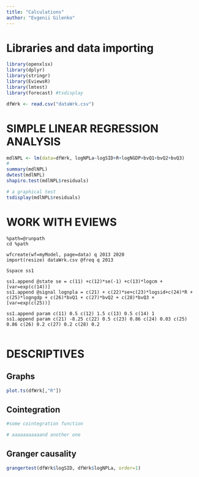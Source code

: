 ---
title: "Calculations"
author: "Evgenii Gilenko"
---

# Libraries and data importing

```{r message=F, warning=FALSE}
library(openxlsx)
library(dplyr)
library(stringr)
library(EviewsR)
library(lmtest)
library(forecast) #tsdisplay
```

```{r}
dfWrk <- read.csv("dataWrk.csv")
```


# SIMPLE LINEAR REGRESSION ANALYSIS

```{r}
mdlNPL <- lm(data=dfWrk, logNPLa~logSID+R+logNGDP+bvQ1+bvQ2+bvQ3)
#
summary(mdlNPL)
dwtest(mdlNPL)
shapiro.test(mdlNPL$residuals)

# a graphical test
tsdisplay(mdlNPL$residuals)
```



# WORK WITH EVIEWS


```{eviews}
%path=@runpath
cd %path

wfcreate(wf=myModel, page=data) q 2013 2020
import(resize) dataWrk.csv @freq q 2013

Sspace ss1

ss1.append @state se = c(11) +c(12)*se(-1) +c(13)*logcm + [var=exp(c(14))]
ss1.append @signal lognpla = c(21) + c(22)*se+c(23)*logsid+c(24)*R + c(25)*logngdp + c(26)*bvQ1 + c(27)*bvQ2 + c(28)*bvQ3 + [var=exp(c(25))]

ss1.append param c(11) 0.5 c(12) 1.5 c(13) 0.5 c(14) 1
ss1.append param c(21) -8.25 c(22) 0.5 c(23) 0.86 c(24) 0.03 c(25) 0.86 c(26) 0.2 c(27) 0.2 c(28) 0.2


```



# DESCRIPTIVES

## Graphs

```{r}
plot.ts(dfWrk[,"R"])
```

## Cointegration

```{r}
#some cointegration function

# aaaaaaaaaaand another one
```

## Granger causality

```{r}
grangertest(dfWrk$logSID, dfWrk$logNPLa, order=1)
```


